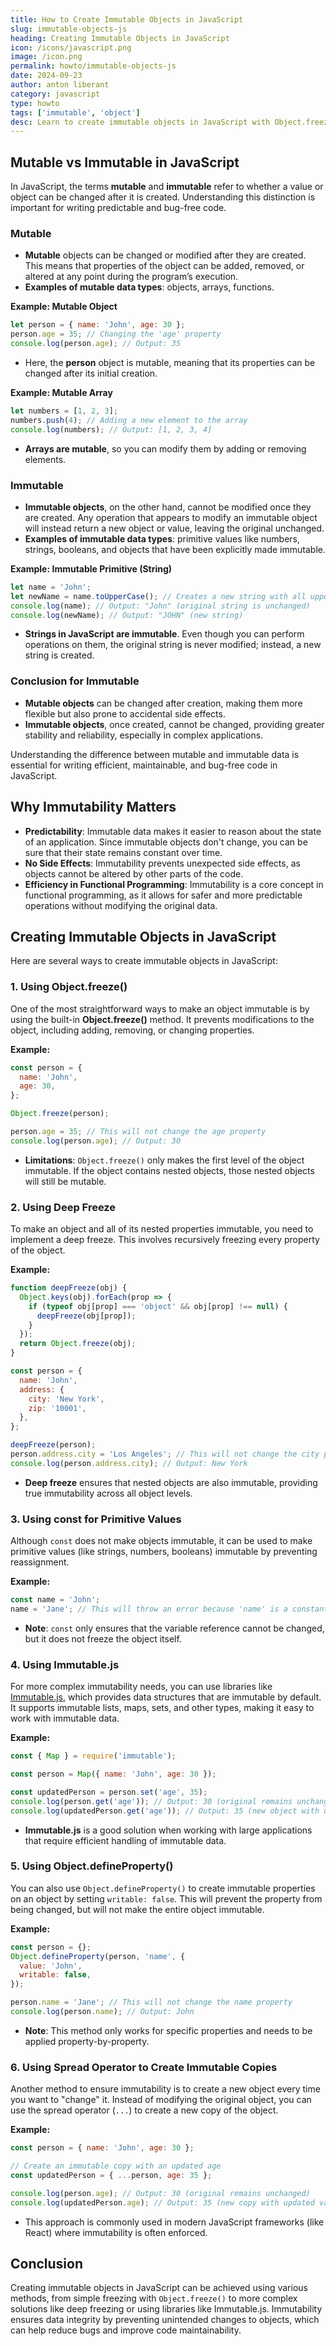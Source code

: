 ```yaml
---
title: How to Create Immutable Objects in JavaScript
slug: immutable-objects-js
heading: Creating Immutable Objects in JavaScript
icon: /icons/javascript.png
image: /icon.png
permalink: howto/immutable-objects-js
date: 2024-09-23
author: anton liberant
category: javascript
type: howto
tags: ['immutable', 'object']
desc: Learn to create immutable objects in JavaScript with Object.freeze(), deep freeze methods, and Immutable.js to keep data consistent and prevent unwanted changes.
---
```


## Mutable vs Immutable in JavaScript

In JavaScript, the terms **mutable** and **immutable** refer to whether a value or object can be
changed after it is created. Understanding this distinction is important for writing predictable and
bug-free code.

### Mutable

- **Mutable** objects can be changed or modified after they are created. This means that properties
  of the object can be added, removed, or altered at any point during the program’s execution.
- **Examples of mutable data types**: objects, arrays, functions.

**Example: Mutable Object**

```js
let person = { name: 'John', age: 30 };
person.age = 35; // Changing the 'age' property
console.log(person.age); // Output: 35
```

- Here, the **person** object is mutable, meaning that its properties can be changed after its
  initial creation.

**Example: Mutable Array**

```js
let numbers = [1, 2, 3];
numbers.push(4); // Adding a new element to the array
console.log(numbers); // Output: [1, 2, 3, 4]
```

- **Arrays are mutable**, so you can modify them by adding or removing elements.

### Immutable

- **Immutable objects**, on the other hand, cannot be modified once they are created. Any operation
  that appears to modify an immutable object will instead return a new object or value, leaving the
  original unchanged.
- **Examples of immutable data types**: primitive values like numbers, strings, booleans, and
  objects that have been explicitly made immutable.

**Example: Immutable Primitive (String)**

```js
let name = 'John';
let newName = name.toUpperCase(); // Creates a new string with all uppercase letters
console.log(name); // Output: "John" (original string is unchanged)
console.log(newName); // Output: "JOHN" (new string)
```

- **Strings in JavaScript are immutable**. Even though you can perform operations on them, the
  original string is never modified; instead, a new string is created.

### Conclusion for Immutable

- **Mutable objects** can be changed after creation, making them more flexible but also prone to
  accidental side effects.
- **Immutable objects**, once created, cannot be changed, providing greater stability and
  reliability, especially in complex applications.

Understanding the difference between mutable and immutable data is essential for writing efficient,
maintainable, and bug-free code in JavaScript.

## Why Immutability Matters

- **Predictability**: Immutable data makes it easier to reason about the state of an application.
  Since immutable objects don't change, you can be sure that their state remains constant over time.
- **No Side Effects**: Immutability prevents unexpected side effects, as objects cannot be altered
  by other parts of the code.
- **Efficiency in Functional Programming**: Immutability is a core concept in functional
  programming, as it allows for safer and more predictable operations without modifying the original
  data.

## Creating Immutable Objects in JavaScript

Here are several ways to create immutable objects in JavaScript:

### 1. Using Object.freeze()

One of the most straightforward ways to make an object immutable is by using the built-in
**Object.freeze()** method. It prevents modifications to the object, including adding, removing, or
changing properties.

**Example:**

```js
const person = {
  name: 'John',
  age: 30,
};

Object.freeze(person);

person.age = 35; // This will not change the age property
console.log(person.age); // Output: 30
```

- **Limitations**: `Object.freeze()` only makes the first level of the object immutable. If the
  object contains nested objects, those nested objects will still be mutable.

### 2. Using Deep Freeze

To make an object and all of its nested properties immutable, you need to implement a deep freeze.
This involves recursively freezing every property of the object.

**Example:**

```js
function deepFreeze(obj) {
  Object.keys(obj).forEach(prop => {
    if (typeof obj[prop] === 'object' && obj[prop] !== null) {
      deepFreeze(obj[prop]);
    }
  });
  return Object.freeze(obj);
}

const person = {
  name: 'John',
  address: {
    city: 'New York',
    zip: '10001',
  },
};

deepFreeze(person);
person.address.city = 'Los Angeles'; // This will not change the city property
console.log(person.address.city); // Output: New York
```

- **Deep freeze** ensures that nested objects are also immutable, providing true immutability across
  all object levels.

### 3. Using const for Primitive Values

Although `const` does not make objects immutable, it can be used to make primitive values (like
strings, numbers, booleans) immutable by preventing reassignment.

**Example:**

```js
const name = 'John';
name = 'Jane'; // This will throw an error because 'name' is a constant
```

- **Note**: `const` only ensures that the variable reference cannot be changed, but it does not
  freeze the object itself.

### 4. Using Immutable.js

For more complex immutability needs, you can use libraries like
[Immutable.js](https://immutable-js.com/), which provides data structures that are immutable by
default. It supports immutable lists, maps, sets, and other types, making it easy to work with
immutable data.

**Example:**

```js
const { Map } = require('immutable');

const person = Map({ name: 'John', age: 30 });

const updatedPerson = person.set('age', 35);
console.log(person.get('age')); // Output: 30 (original remains unchanged)
console.log(updatedPerson.get('age')); // Output: 35 (new object with updated value)
```

- **Immutable.js** is a good solution when working with large applications that require efficient
  handling of immutable data.

### 5. Using Object.defineProperty()

You can also use `Object.defineProperty()` to create immutable properties on an object by setting
`writable: false`. This will prevent the property from being changed, but will not make the entire
object immutable.

**Example:**

```js
const person = {};
Object.defineProperty(person, 'name', {
  value: 'John',
  writable: false,
});

person.name = 'Jane'; // This will not change the name property
console.log(person.name); // Output: John
```

- **Note**: This method only works for specific properties and needs to be applied
  property-by-property.

### 6. Using Spread Operator to Create Immutable Copies

Another method to ensure immutability is to create a new object every time you want to "change" it.
Instead of modifying the original object, you can use the spread operator (`...`) to create a new
copy of the object.

**Example:**

```js
const person = { name: 'John', age: 30 };

// Create an immutable copy with an updated age
const updatedPerson = { ...person, age: 35 };

console.log(person.age); // Output: 30 (original remains unchanged)
console.log(updatedPerson.age); // Output: 35 (new copy with updated value)
```

- This approach is commonly used in modern JavaScript frameworks (like React) where immutability is
  often enforced.

## Conclusion

Creating immutable objects in JavaScript can be achieved using various methods, from simple freezing
with `Object.freeze()` to more complex solutions like deep freezing or using libraries like
Immutable.js. Immutability ensures data integrity by preventing unintended changes to objects, which
can help reduce bugs and improve code maintainability.
